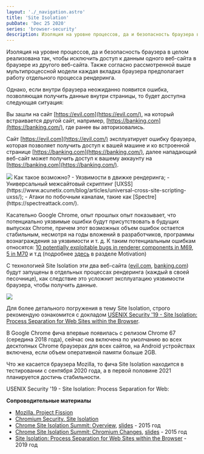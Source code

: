 ```yaml
---
layout: './_navigation.astro'
title: 'Site Isolation'
pubDate: 'Dec 25 2020'
series: 'browser-security'
description: Изоляция на уровне процессов, да и безопасность браузера в целом реализована так, чтобы исключить доступ к данным одного веб-сайта в браузере из другого веб-сайта. Также согласно рассмотренной выше мультипроцессной модели каждая вкладка браузера предполагает работу отдельного процесса рендеринга.
---
```



Изоляция на уровне процессов, да и безопасность браузера в целом реализована так, чтобы исключить доступ к данным одного веб-сайта в браузере из другого веб-сайта. Также согласно рассмотренной выше мультипроцессной модели каждая вкладка браузера предполагает работу отдельного процесса рендеринга.

Однако, если внутри браузера неожиданно появится ошибка, позволяющая получить данные внутри страницы, то будет доступна следующая ситуация:

Вы зашли на сайт [https://evil.com](https://evil.com/), на который встраивается другой сайт, например, [https://banking.com](https://banking.com/), где ранее вы авторизовались.

Сайт [https://evil.com](https://evil.com/) эксплуатирует ошибку браузера, которая позволяет получить доступ к вашей машине и ко встроенной странице [https://banking.com](https://banking.com/), далее нападающий веб-сайт может получить доступ к вашему аккаунту на [https://banking.com](https://banking.com/).

<Img src="/assets/posts/2020/browser-security-site-isolation/processes.jpg" />
Как такое возможно? - Уязвимости в движке рендеринга; - Универсальный межсайтовый
скриптинг [UXSS](https://www.acunetix.com/blog/articles/universal-cross-site-scripting-uxss/);
- Атаки по побочным каналам, такие как [Spectre](https://spectreattack.com/).

Касательно Google Chrome, опыт прошлых опыт показывает, что потенциально уязвимые ошибки будут присутствовать в будущих выпусках Chrome, причем этот возможных объем ошибок остается стабильным, несмотря на годы вложений в разработчиков, программы вознаграждения за уязвимости и т. д. К таким потенциальным ошибкам относятся: [10 potentially exploitable bugs in renderer components in M69](https://bugs.chromium.org/p/chromium/issues/list?can=1&q=Release%3D0-M69%2C1-M69%2C2-M69%2C3-M69+Type%3DBug-Security+Security_Severity%3DHigh%2CCritical+-status%3ADuplicate+label%3Aallpublic+component%3ABlink%2CInternals%3ECompositing%2CInternals%3EImages%3ECodecs%2CInternals%3EMedia%2CInternals%3ESkia%2CInternals%3EWebRTC%2C+-component%3ABlink%3EMedia%3EPictureInPicture%2CBlink%3EPayments%2CBlink%3EStorage%2CInternals%3ECore%2CInternals%3EPrinting%2CInternals%3EStorage%2CMojo%2CServices%3ESync%2CUI%3EBrowser&sort=m&groupby=&colspec=ID+Status+CVE+Security_Severity+Security_Impact+Component+Summary), [5 in M70](https://bugs.chromium.org/p/chromium/issues/list?sort=m&groupby=&colspec=ID%20Status%20CVE%20Security_Severity%20Security_Impact%20Component%20Summary&q=Release%3D0-M70%2C1-M70%2C2-M70%2C3-M70%20Type%3DBug-Security%20Security_Severity%3DHigh%2CCritical%20-status%3ADuplicate%20label%3Aallpublic%20component%3ABlink%2CInternals%3ECompositing%2CInternals%3EImages%3ECodecs%2CInternals%3EMedia%2CInternals%3ESkia%2CInternals%3EWebRTC%2C%20-component%3ABlink%3EMedia%3EPictureInPicture%2CBlink%3EPayments%2CBlink%3EStorage%2CInternals%3ECore%2CInternals%3EPrinting%2CInternals%3EStorage%2CMojo%2CServices%3ESync%2CUI%3EBrowser&can=1) и т.д (подробнее [здесь](https://www.chromium.org/Home/chromium-security/site-isolation#motivation) в разделе Motivation)

С технологией Site Isolation эти два веб-сайта ([evil.com](http://evil.com/), [banking.com](http://banking.com/)) будут запущены в отдельных процессах рендеринга (каждый в своей песочнице), как следствие это усложнит эксплуатацию уязвимости браузера, чтобы получить данные.

<Img src="/assets/posts/2020/browser-security-site-isolation/architecture.jpg" />

Для более детального погружения в тему Site Isolation, строго рекомендую ознакомится с докладом [USENIX Security '19 - Site Isolation: Process Separation for Web Sites within the Browser](https://www.youtube.com/watch?v=YvVwrcaxxbQ).

В Google Chrome фича впервые появилась с релизом Chrome 67 (середина 2018 года), сейчас она включена по умолчанию во всех десктопных Chrome браузерах для всех сайтов, на Android устройствах включена, если объем оперативной памяти больше 2GB.

Что же касается браузера Mozilla, то фича Site Isolation находится в тестировании с сентября 2020 года, а в первой половине 2021 планируется достичь стабильности.

USENIX Security '19 - Site Isolation: Process Separation for Web:

<Youtube code="YvVwrcaxxbQ" />

**Сопроводительные материалы**

- [Mozilla. Project Fission](https://wiki.mozilla.org/Project_Fission)
- [Chromium Security‎. Site Isolation
  ](https://www.chromium.org/Home/chromium-security/site-isolation)
- [Chrome Site Isolation Summit: Overview](https://www.youtube.com/watch?v=3fdbC3DE0YQ), [slides](https://docs.google.com/presentation/d/10HTTK4dsxO5p6FcpEOq8EkuV4yiBx2n6dBki8cqDWyo) - 2015 год
- [Chrome Site Isolation Summit: Chromium Changes](https://www.youtube.com/watch?v=gkrKtVkJNPM), [slides](https://docs.google.com/presentation/d/1e25K7BW3etNDm1-lkMltMcCcRDeVwLibBcbACRhqZ1k) - 2015 год
- [Site Isolation: Process Separation for Web Sites within the Browser](https://www.usenix.org/system/files/sec19-reis.pdf) - 2019 год
